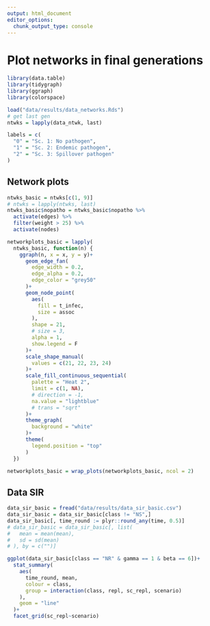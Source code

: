 ```yaml
---
output: html_document
editor_options: 
  chunk_output_type: console
---
```


# Plot networks in final generations

```r
library(data.table)
library(tidygraph)
library(ggraph)
library(colorspace)
```

```r
load("data/results/data_networks.Rds")
# get last gen
ntwks = lapply(data_ntwk, last)
```

```r
labels = c(
  "0" = "Sc. 1: No pathogen",
  "1" = "Sc. 2: Endemic pathogen",
  "2" = "Sc. 3: Spillover pathogen"
)
```

## Network plots

```r
ntwks_basic = ntwks[c(1, 9)]
# ntwks = lapply(ntwks, last)
ntwks_basic$nopatho = ntwks_basic$nopatho %>% 
  activate(edges) %>% 
  filter(weight > 25) %>% 
  activate(nodes)
```


```r
networkplots_basic = lapply(
  ntwks_basic, function(n) {
    ggraph(n, x = x, y = y)+
      geom_edge_fan(
        edge_width = 0.2,
        edge_alpha = 0.2,
        edge_color = "grey50"
      )+
      geom_node_point(
        aes(
          fill = t_infec, 
          size = assoc
        ),
        shape = 21,
        # size = 3,
        alpha = 1,
        show.legend = F
      )+
      scale_shape_manual(
        values = c(21, 22, 23, 24)
      )+
      scale_fill_continuous_sequential(
        palette = "Heat 2",
        limit = c(1, NA),
        # direction = -1,
        na.value = "lightblue"
        # trans = "sqrt"
      )+
      theme_graph(
        background = "white"
      )+
      theme(
        legend.position = "top"
      )
  })

networkplots_basic = wrap_plots(networkplots_basic, ncol = 2)
```

## Data SIR

```r
data_sir_basic = fread("data/results/data_sir_basic.csv")
data_sir_basic = data_sir_basic[class != "NS",]
data_sir_basic[, time_round := plyr::round_any(time, 0.5)]
# data_sir_basic = data_sir_basic[, list(
#   mean = mean(mean),
#   sd = sd(mean)
# ), by = c("")]
```

```r
ggplot(data_sir_basic[class == "NR" & gamma == 1 & beta == 6])+
  stat_summary(
    aes(
      time_round, mean,
      colour = class, 
      group = interaction(class, repl, sc_repl, scenario)
    ),
    geom = "line"
  )+
  facet_grid(sc_repl~scenario)
```

